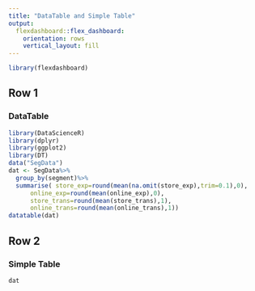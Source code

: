 ---
title: "DataTable and Simple Table"
output: 
  flexdashboard::flex_dashboard:
    orientation: rows
    vertical_layout: fill
---

```{r setup, include=FALSE}
library(flexdashboard)
```

Row 1 
-----------------------------------------------------------------------

### DataTable

```{r}
library(DataScienceR)
library(dplyr)
library(ggplot2)
library(DT)
data("SegData")
dat <- SegData%>%
  group_by(segment)%>%
  summarise( store_exp=round(mean(na.omit(store_exp),trim=0.1),0),
      online_exp=round(mean(online_exp),0),
      store_trans=round(mean(store_trans),1),
      online_trans=round(mean(online_trans),1))
datatable(dat)
```

Row 2 
-----------------------------------------------------------------------

### Simple Table

```{r}
dat
```

